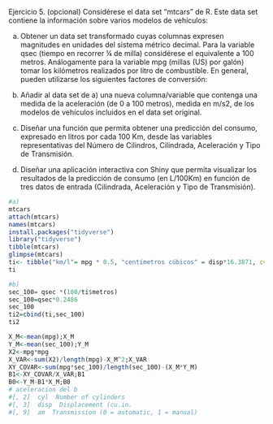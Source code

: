 Ejercicio 5. (opcional) Considérese el data set “mtcars” de R. Este data set contiene la información sobre varios modelos de vehículos:

a) Obtener un data set transformado cuyas columnas expresen magnitudes en unidades del sistema métrico decimal. Para la variable qsec (tiempo en recorrer ¼ de milla) considérese el equivalente a 100 metros.
Análogamente para la variable mpg (millas (US) por galón) tomar los kilómetros realizados por litro de combustible. En general, pueden utilizarse los siguientes factores de conversión:

b) Añadir al data set de a) una nueva columna/variable que contenga una medida de la aceleración (de 0 a 100 metros), medida en m/s2, de los modelos de vehículos incluidos en el data set original. 

c) Diseñar una función que permita obtener una predicción del consumo, expresado en litros por cada 100 Km, desde las variables representativas del Número de Cilindros, Cilindrada, Aceleración y Tipo de Transmisión. 

d) Diseñar una aplicación interactiva con Shiny que permita visualizar los resultados de la predicción de consumo (en L/100Km) en función de tres datos de entrada (Cilindrada, Aceleración y Tipo de Transmisión).  

```{r}
#a)
mtcars
attach(mtcars)
names(mtcars)
install.packages("tidyverse") 
library("tidyverse")
tibble(mtcars) 
glimpse(mtcars)
ti<- tibble("km/l"= mpg * 0.5, "centímetros cúbicos" = disp*16.3871, cv  = hp* 1.01386, "kg "=wt*453.592,"metros"=qsec*402.236)
ti 
```

```{r}
#b)
sec_100= qsec *(100/ti$metros)
sec_100=qsec*0.2486 
sec_100
ti2=cbind(ti,sec_100)
ti2

```

```{r}
X_M<-mean(mpg);X_M 
Y_M<-mean(sec_100);Y_M 
X2<-mpg*mpg 
X_VAR<-sum(X2)/length(mpg)-X_M^2;X_VAR 
XY_COVAR<-sum(mpg*sec_100)/length(sec_100)-(X_M*Y_M)
B1<-XY_COVAR/X_VAR;B1 
B0<-Y_M-B1*X_M;B0 
# aceleracion del b
#[, 2]  cyl  Number of cylinders
#[, 3]  disp  Displacement (cu.in.
#[, 9]  am  Transmission (0 = automatic, 1 = manual) 

```



